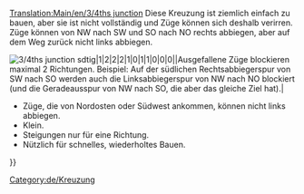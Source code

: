 [[Translation:Main/en/3/4ths junction]]
{{en/-}}{{de/Kreuzungsmenü}}
Diese Kreuzung ist ziemlich einfach zu bauen, aber sie ist nicht vollständig und Züge können sich deshalb verirren.  Züge können von NW nach SW und SO nach NO rechts abbiegen, aber auf dem Weg zurück nicht links abbiegen.

[[File:en/3.4ths junction.png|center|frame|3/4ths junction]]
sdtig|1|2|2|2|1|0|1|1|0|0|0||Ausgefallene Züge blockieren maximal 2 Richtungen. Beispiel: Auf der südlichen Rechtsabbiegerspur von SW nach SO werden auch die Linksabbiegerspur von NW nach NO blockiert (und die Geradeausspur von NW nach SO, die aber das gleiche Ziel hat).|
*Züge, die von Nordosten oder Südwest ankommen, können nicht links abbiegen.
*Klein.
*Steigungen nur für eine Richtung.
*Nützlich für schnelles, wiederholtes Bauen.
}}

[[Category:de/Kreuzung]]